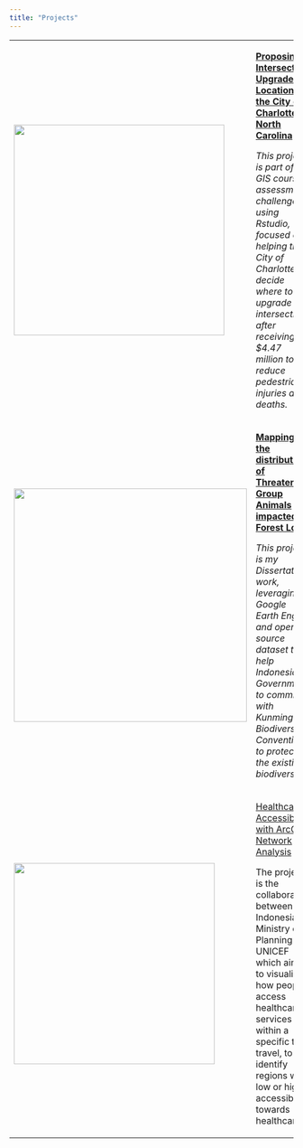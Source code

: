 ```yaml
---
title: "Projects"
---
```


+-------------------------------------------------+----------------------------------------------------------------------------------------------------------------------------------------------------------------------------------------------------------------------------------------------------------+
| ![](images/project5-thumbnail.jpg){width="373"} | [**Proposing Intersection Upgrade Locations in the City of Charlotte, North Carolina**](project5.qmd)                                                                                                                                                    |
|                                                 |                                                                                                                                                                                                                                                          |
|                                                 | *This project is part of a GIS course assessment challenge using Rstudio, focused on helping the City of Charlotte decide where to upgrade intersections after receiving \$4.47 million to reduce pedestrian injuries and deaths.*                       |
+-------------------------------------------------+----------------------------------------------------------------------------------------------------------------------------------------------------------------------------------------------------------------------------------------------------------+
| ![](images/project6-thumbnail.jpg){width="413"} | [**Mapping the distribution of Threatened Group Animals impacted by Forest Loss**](project6.qmd)                                                                                                                                                         |
|                                                 |                                                                                                                                                                                                                                                          |
|                                                 | *This project is my Dissertation work, leveraging Google Earth Engine and open source dataset to help Indonesian Government to commit with Kunming Biodiversity Convention, to protect the existing biodiversity.*                                       |
+-------------------------------------------------+----------------------------------------------------------------------------------------------------------------------------------------------------------------------------------------------------------------------------------------------------------+
| ![](images/network.jpg){width="356"}            | [Healthcare Accessibility with ArcGIS Network Analysis](project7.qmd)                                                                                                                                                                                    |
|                                                 |                                                                                                                                                                                                                                                          |
|                                                 | The project is the collaboration between Indonesia's Ministry of Planning and UNICEF which aims to visualize how people access healthcare services within a specific time travel, to identify regions with low or high accessibility towards healthcare. |
+-------------------------------------------------+----------------------------------------------------------------------------------------------------------------------------------------------------------------------------------------------------------------------------------------------------------+
